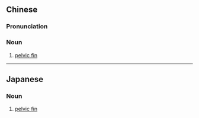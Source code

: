{{also|腹鳍}}
==Chinese==
{{zh-forms|s=腹鳍}}

===Pronunciation===
{{zh-pron
|m=fùqí
|c=fuk1 kei4
|cat=n
}}

===Noun===
{{zh-noun}}

# {{lb|zh|ichthyology}} [[pelvic fin]]

----

==Japanese==
{{ja-kanjitab|はら|ひれ|k2=びれ|r=y|yomi=k}}

===Noun===
{{ja-noun|はらびれ}}

# {{lb|ja|ichthyology|sort=はらびれ}} [[pelvic fin]]